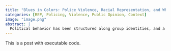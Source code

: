 ```yaml
---
title: "Blues in Colors: Police Violence, Racial Representation, and White Attitude Change"
categories: [REP, Policing, Violence, Public Opinion, Context]
image: "image.png"
abstract: |
  Political behavior has been structured along group identities, and a racial division emerges regarding attitudes toward law enforcement and actions on police brutality. Compared to people of color, white Americans are more supportive of police agencies and more hesitant about reforming policing behavior even in the wake of multiple recent unjustified police-involved homicides. While existing studies attribute such difference to white's unique experiences with law enforcement, excessive white representation in police workforces has received little attention. Linking a nationally representative sample to their local context of racialized police and police violence, this study finds that more representation of black and Hispanic officers greatly enhances the process where white residents reacts to police violence by holding more critical view toward law enforcement. Interestingly, white representation in police has only weak effect of such. Findings here highlights group thinking as a contributing factor to today's racial divide on policing, and implicates how promoting racial diversity in police workforce can facilitate the outset of meaningful conversations on police violence.
---
```


This is a post with executable code.

